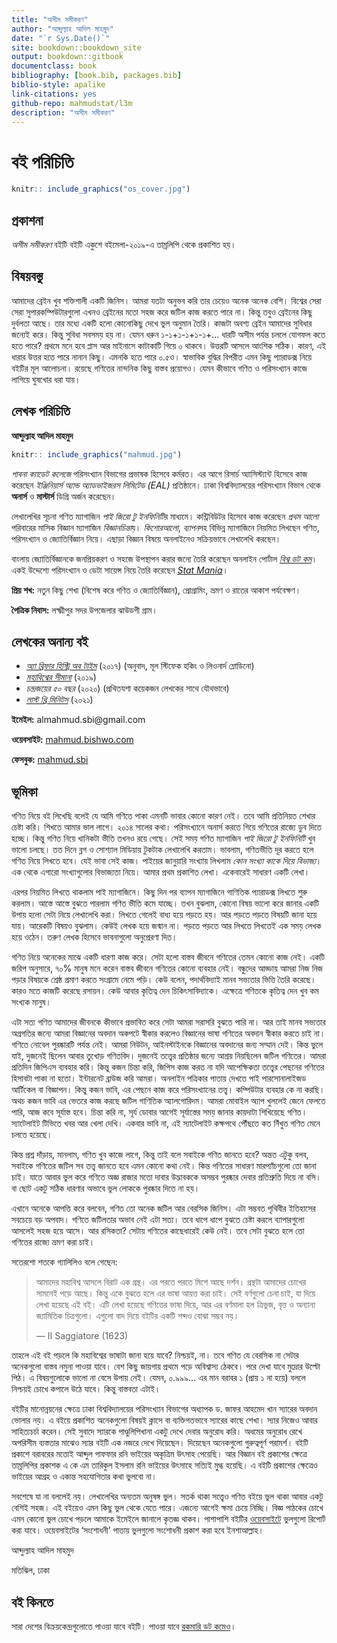 --- 
title: "অসীম সমীকরণ"
author: "আব্দুল্যাহ আদিল মাহমুদ"
date: "`r Sys.Date()`"
site: bookdown::bookdown_site
output: bookdown::gitbook
documentclass: book
bibliography: [book.bib, packages.bib]
biblio-style: apalike
link-citations: yes
github-repo: mahmudstat/l3m
description: "অসীম সমীকরণ"
---

# বই পরিচিতি {-}

```{r cover, echo=FALSE, fig.cap = "Book Cover", fig.align = 'center', out.width = '80%'}
knitr:: include_graphics("os_cover.jpg")
```

## প্রকাশনা 

*অসীম সমীকরণ* বইটি বইটি একুশে বইমেলা-২০১৯-এ তাম্রলিপি থেকে প্রকাশিত হয়। 

## বিষয়বস্তু 

আমাদের ব্রেইন খুব শক্তিশালী একটি জিনিস। আমরা যতটা অনুভব করি তার চেয়েও অনেক অনেক বেশি। বিশ্বের সেরা সেরা সুপারকম্পিউটারগুলো এখনও ব্রেইনের মতো সহজ করে জটিল কাজ করতে পারে না। কিন্তু তবুও ব্রেইনের কিছু দুর্বলতা আছে। তার মধ্যে একটি হলো কোনোকিছু দেখে ভুল অনুমান তৈরি। কাজটা অবশ্য ব্রেইন আমাদের সুবিধার জন্যেই করে। কিন্তু সুবিধা সবসময় হয় না। যেমন ধরুন ১-১+১-১+১-১+... ধারটি অসীম পর্যন্ত চললে যোগফল কতে হতে পারে? প্রথমে মনে হবে প্লাস আর মাইনাসে কাটাকাটি গিয়ে ০ থাকবে। উত্তরটি আসলে আংশিক সঠিক। কারণ, এই ধারার উত্তর হতে পারে নানান কিছু। এমনকি হতে পারে ০.৫ও। স্বাভাবিক বুদ্ধির বিপরীত এমন কিছু প্যারাডক্স নিয়ে বইটির মূল আলোচনা। রয়েছে গণিতের নান্দনিক কিছু বাস্তব প্রয়োগও। যেমন কীভাবে গণিত ও পরিসংখ্যান কাজে লাগিয়ে ঘুষখোর ধরা যায়। 

## লেখক পরিচিতি

**আব্দুল্যাহ আদিল মাহমুদ** 

```{r author, echo=FALSE, fig.cap = "Author", fig.align = 'center', out.width = '50%'}
knitr:: include_graphics("mahmud.jpg")
```

*পাবনা ক্যাডেট কলেজে* পরিসংখ্যান বিভাগের প্রভাষক হিসেবে কর্মরত। এর আগে রিসার্চ অ্যাসিস্ট্যান্ট হিসেবে কাজ করেছেন *ইঞ্জিনিয়ার্স অ্যান্ড অ্যাডভাইজরস লিমিটেড (EAL)* প্রতিষ্ঠানে।  ঢাকা বিশ্ববিদ্যালয়ের পরিসংখ্যান বিভাগ থেকে **অনার্স** ও **মাস্টার্স** ডিগ্রি অর্জন করেছেন। 

লেখালেখির সূচনা গণিত ম্যাগাজিন *পাই জিরো টু ইনফিনিটি*র মাধ্যমে। কন্ট্রিবিউটর হিসেবে কাজ করেছেন *প্রথম আলো* পরিবারের মাসিক বিজ্ঞান ম্যাগাজিন *বিজ্ঞানচিন্তা*য়। *কিশোরআলো*, *ব্যাপন*সহ বিভিন্ন ম্যাগাজিনে নিয়মিত লিখছেন গণিত, পরিসংখ্যান ও জ্যোতির্বিজ্ঞান নিয়ে। এছাড়া বিজ্ঞান বিষয়ে অনলাইনেও সক্রিয়ভাবে লেখালেখি করছেন। 

বাংলায় জ্যোতির্বিজ্ঞানকে জনপ্রিয়করণ ও সহজে উপস্থাপন করার জন্যে তৈরি করেছেন অনলাইন পোর্টাল [*বিশ্ব ডট কম*](https://sky.bishwo.com)।  একই উদ্দেশ্যে পরিসংখ্যান ও ডেটা সায়েন্স নিয়ে তৈরি করেছেন [*Stat Mania*](https://www.statmania.info)।

**প্রিয় শখ:** নতুন কিছু শেখা (বিশেষ করে গণিত ও জ্যোতির্বিজ্ঞান), প্রোগ্রামিং, ভ্রমণ ও রাতের আকাশ পর্যবেক্ষণ। 

**পৈত্রিক নিবাস:** লক্ষ্মীপুর সদর উপজেলার ঝাউডগী গ্রাম।

## লেখকের অনান্য বই

- *[অ্যা ব্রিফার হিস্ট্রি অব টাইম](https://www.rokomari.com/book/author/47631)* (২০১৭) (অনুবাদ, মূল স্টিফেক হকিং ও লিওনার্দ ম্লোডিনো)
- *[মহাবিশ্বের সীমানা](https://www.rokomari.com/book/author/47631)* (২০১৯) 
- *চন্দ্রজয়ের ৫০ বছর* (২০২০) (প্রথিতযশা কয়েকজন লেখকের সাথে যৌথভাবে) 
- *[লাস্ট থ্রি মিনিটস](https://l3m.bishwo.com)* (২০২১) 


**ইমেইল:** almahmud.sbi@gmail.com

**ওয়েবসাইট:** [mahmud.bishwo.com](https://mahmud.bishwo.com)

**ফেসবুক:** [mahmud.sbi](https://fb.com/mahmud.sbi)

## ভূমিকা

গণিত নিয়ে বই লিখেছি বলেই যে আমি গণিতে পাকা এমনটি ভাবার কোনো কারণ নেই। তবে আমি প্রতিনিয়ত শেখার চেষ্টা করি। শিখতে আমার ভাল লাগে। ২০১৪ সালের কথা। পরিসংখ্যানে অনার্স করতে গিয়ে গণিতের রাজ্যে ডুব দিতে হচ্ছে। কিন্তু গণিত নিয়ে খানিকটা ভীতি তখনও রয়ে গেছে। সেই সময় গণিত ম্যাগাজিন *পাই জিরো টু ইনফিনিটি* খুব ভালো চলছে। তত দিনে ব্লগ ও সোশ্যাল মিডিয়ায় টুকটাক লেখালেখি করতাম। ভাবলাম, গণিতভীতি দূর করতে হলে গণিত নিয়ে লিখতে হবে। যেই ভাবা সেই কাজ। পাইয়ের জানুয়ারি সংখ্যায় লিখলাম *কোন সংখ্যা কাকে দিয়ে বিভাজ্য*। এক থেকে এগারো সংখ্যাগুলোর বিভাজ্যতা নিয়ে। আমার প্রথম প্রকাশিত লেখা। একেবারেই সাধারণ একটি লেখা।

এরপর নিয়মিত লিখতে থাকলাম পাই ম্যাগাজিনে। কিছু দিন পর ব্যাপন ম্যাগাজিনে গাণিতিক প্যারাডক্স লিখতে শুরু করলাম। আস্তে আস্তে বুঝতে পারলাম গণিত ভীতি কমে যাচ্ছে। তখন বুঝলাম, কোনো বিষয় ভালো করে জানার একটি উপায় হলো সেটা নিয়ে লেখালেখি করা। লিখতে গেলেই বাধ্য হয়ে পড়তে হয়। আর পড়তে পড়তে বিষয়টি জানা হয়ে যায়। আরেকটি বিষয়ও বুঝলাম। কেউই লেখক হয়ে জন্মান না। পড়তে পড়তে আর লিখতে লিখতেই এক সময় লেখক হয়ে ওঠেন। তরুণ লেখক হিসেবে ভাবনাগুলো অনুপ্রেরণা দিত।

গণিত নিয়ে অনেকের মাঝে একটি ধারণা কাজ করে। সেটা হলো বাস্তব জীবনে গণিতের তেমন কোনো কাজ নেই। একটি জরিপ অনুসারে, ৭০% মানুষ মনে করেন বাস্তব জীবনে গণিতের কোনো ব্যবহার নেই। বন্ধুদের আড্ডায় আমরা নিজ নিজ পড়ার বিষয়কে শ্রেষ্ঠ প্রমাণ করতে সংগ্রামে নেমে পড়ি। কেউ বলেন, পদার্থবিদ্যাই মানব সভ্যতার ভিত্তি তৈরি করেছে। কারও মতে কাজটি করেছে রসায়ন। কেউ আবার কৃতিত্ব দেন চিকিৎসাবিদ্যাকে। এক্ষেত্রে গণিতকে কৃতিত্ব দেন খুব কম সংখ্যক মানুষ।

এটা সত্য গণিত আমাদের জীবনকে কীভাবে প্রভাবিত করে সেটা আমরা সরাসরি বুঝতে পারি না। আর তাই মানব সভ্যতার অগ্রগতির জন্যে আমরা বিজ্ঞানের অবদান অকপটে স্বীকার করলেও বিজ্ঞানের ভাষা গণিতের অবদান স্বীকার করতে চাই না। গণিতে নোবেল পুরষ্কারটি পর্যন্ত নেই। আমরা নিউটন, আইনস্টাইনকে বিজ্ঞানের অবদানের জন্য সম্মান দেই। কিন্ত ভুলে যাই, দুজনেই ছিলেন আবার তুখোড় গণিতবিদ। দুজনেই তত্ত্বের প্রতিষ্ঠার জন্যে আশ্রয় নিয়ছিলেন জটিল গণিতের।
আমরা প্রতিদিন জিপিএস ব্যবহার করি। কিন্তু কজন চিন্তা করি, জিপিস কাজ করত না যদি আপেক্ষিকতা তত্ত্বের পেছনের গণিতের হিসাবটা পাকা না হতো। ইন্টারনেট ব্রাউজ করি আমরা। অনলাইন পত্রিকার পাতায় দেখতে পাই পারসোনালাইজড আর্টিকেল বা বিজ্ঞাপন। কিন্তু কজন ভাবি, এর পেছনে কাজ করে পরিসংখ্যানের তত্ত্ব। কম্পিউটার ব্যবহার কে না করছি। অথচ কজন ভাবি এর ভেতরে কাজ করছে জটিল গাণিতিক অ্যালগোরিদম। আমরা মোবাইল অ্যাপ খুললেই জেনে ফেলতে পারি, আজ কবে সূর্যাস্ত হবে। চিন্তা করি না, সূর্য ডোবার আগেই সূর্যাস্তের সময় জানার কায়দাটা শিখিয়েছে গণিত। স্যাটেলাইট টিভিতে খবর আর খেলা দেখি। একবার ভাবি না, এই স্যাটেলাইট কক্ষপথে পৌঁছতে কত নিঁখুত গণিত মেনে চলতে হয়েছে।

কিন্ত প্রশ্ন দাঁড়ায়, মানলাম, গণিত খুব কাজে লাগে, কিন্তু তাই বলে সবাইকে গণিত জানতে হবে? অন্তত এটুকু বলব, সবাইকে গণিতের জটিল সব তত্ত্ব জানতে হবে এমন কোনো কথা নেই। কিন্ত গণিতের সাধারণ মারপ্যাঁচগুলো তো জানা চাই। যাতে আবার ভুল করে গণিতে অজ্ঞ রাজার মতো দাবার উদ্ভাবককে অসম্ভব পুরষ্কার দেবার প্রতিশ্রুতি দিয়ে না বসি। বা ছোট একটু সঠিক ধারণার অভাবে ভুল লোককে পুরষ্কার দিতে না হয়।

এখানে অনেকে আপত্তি করে বলবেন, গণিত তো অনেক জটিল আর বেরসিক জিনিস। এটা সম্ভবত পৃথিবীর ইতিহাসের সবচেয়ে বড় অপবাদ। গণিতে জটিলতার অভাব নেই এটা সত্য। তবে ধাপে ধাপে বুঝতে চেষ্টা করলে ব্যাপারগুলো আসলেই সহজ হয়ে আসে। আর রসিকতা? সেটায় গণিতের কাছেধারেই কেউ নেই। তবে সেটা বুঝতে হলে তো গণিতের রাজ্যে ভ্রমণ করা চাই।

 সতেরশো শতকে গ্যালিলিও বলে গেছেন: 

>আমাদের মহাবিশ্ব আসলে বিরাট এক গ্রন্থ। এর পরতে পরতে মিশে আছে দর্শন। গ্রন্থটা আমাদের চোখের সামনেই পড়ে আছে। কিন্তু একে বুঝতে হলে এর ভাষা আয়ত্ত করা চাই। সেই বর্ণগুলো চেনা চাই, যা দিয়ে লেখা হয়েছে এই বই। এটি লেখা হয়েছে গণিতের ভাষা দিয়ে, আর এর বর্ণমালা হল ত্রিভুজ, বৃত্ত ও অন্যান্য জ্যামিতিক চিত্রগুলো। এগুলো বাদ দিয়ে বইটির একটি শব্দও বোঝা সম্ভব নয়।
>
> --- II Saggiatore (1623)

তাহলে এই বই পড়লে কি মহাবিশ্বের ভাষাটা জানা হয়ে যাবে? নিশ্চয়ই, না। তবে গণিত যে বেরসিক না সেটার অনেকগুলো বাস্তব নমুনা পাওয়া যাবে। বেশ কিছু জায়গায় প্রথমে পড়ে অবিশ্বাস্য ঠেকবে। পরে দেখা যাবে মুদ্রোর উল্টো পিঠ। এ বিষয়গুলোকে ভালো না বেসে উপায় নেই। যেমন, ০.৯৯৯... এর মান বরাবর ১ (প্রায় ১ না হয়ে) বললে নিশ্চয়ই চোখে কপালে উঠে যাবে। কিন্তু বাস্তবতা এটাই।

বইটির মানোন্নয়নের ক্ষেত্রে ঢাকা বিশ্ববিদ্যালয়ের পরিসংখ্যান বিভাগের অধ্যাপক ড. জাফর আহমেদ খান স্যারের অবদান ভোলার নয়। এ বইয়ে প্রকাশিত অনেকগুলো বিষয়ই ক্লাসে বা ব্যক্তিগতভাবে স্যারের কাছে শেখা। স্যার নিজেও আবার সাহিত্যচর্চা করেন। সেই সুবাদে স্যারকে পাণ্ডুলিপিখানা একটু দেখে দেবার অনুরোধ করি। অধমের অনুরোধ রেখে অপরিসীম ব্যস্ততার মাঝেও স্যার বইটি এক নজরে দেখে দিয়েছেন। দিয়েছেন অনেকগুলো গুরুত্বপূর্ণ পরামর্শ। বইটি প্রকাশে বরাবরের মতোই আব্দুল গাফফার রনি ভাইয়ের অকৃত্রিম উৎসাহ পেয়েছি। আর বিজ্ঞান বই প্রকাশের ক্ষেত্রে তাম্রলিপির প্রকাশক এ কে এম তারিকুল ইসলাম রনি ভাইয়ের উৎসাহে সত্যিই মুগ্ধ হয়েছি। এ বইটি প্রকাশের ক্ষেত্রেও ভাইয়ের আগ্রহ ও একান্ত সহযোগিতার কথা ভুলবো না।

সবশেষে যা না বললেই নয়। লেখালেখির অন্যতম অনুষঙ্গ ভুল। সতর্ক থাকা সত্ত্বেও গণিত বইয়ে ভুল থাকা আবার একটু বেশিই সহজ। এই বইয়েও এমন কিছু ভুল থেকে যেতে পারে। এজন্যে আগেই ক্ষমা চেয়ে নিচ্ছি। বিজ্ঞ পাঠকের চোখে এমন কোনো ভুল চোখে পড়লে আমাকে ইমেইলে জানালে কৃতজ্ঞ থাকব। পাশাপাশি বইটির [ওয়েবসাইটে](https://github.com/mahmudstat/os/issues/new) ভুলগুলো রিপোর্ট করা যাবে। ওয়েবসাইটের ‘সংশোধনী’ পাতায় ভুলগুলো সংশোধনী প্রকাশ করা হবে ইনশাআল্লাহ। 

আব্দুল্যাহ আদিল মাহমুদ

মতিঝিল, ঢাকা 

## বই কিনতে

সারা দেশের বিক্রয়কেন্দ্রগুলোতে পাওয়া যাবে বইটি। পাওয়া যাবে [রকমারি ডট কমেও](https://www.rokomari.com/book/author/47631)। 